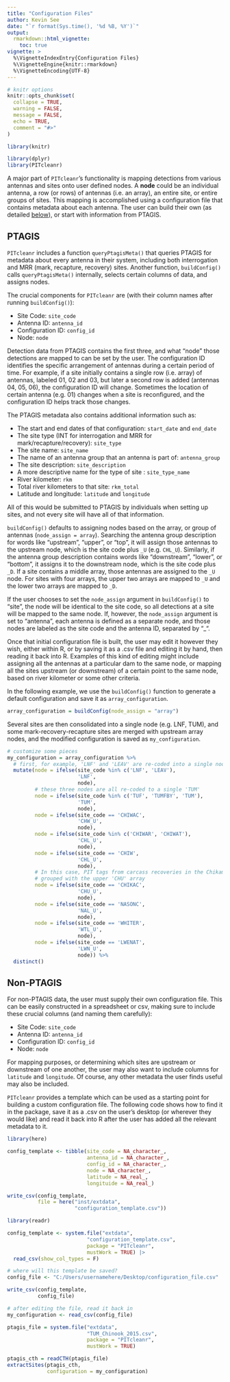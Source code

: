 ```yaml
---
title: "Configuration Files"
author: Kevin See
date: "`r format(Sys.time(), '%d %B, %Y')`"
output: 
  rmarkdown::html_vignette:
    toc: true
vignette: >
  %\VignetteIndexEntry{Configuration Files}
  %\VignetteEngine{knitr::rmarkdown}
  %\VignetteEncoding{UTF-8}
---
```


```r
# knitr options
knitr::opts_chunk$set(
  collapse = TRUE,
  warning = FALSE,
  message = FALSE,
  echo = TRUE,
  comment = "#>"
)

library(knitr)
```


```r
library(dplyr)
library(PITcleanr)
```

A major part of `PITcleanr`'s functionality is mapping detections from various antennas and sites onto user defined nodes. A **node** could be an individual antenna, a row (or rows) of antennas (i.e. an array), an entire site, or entire groups of sites. This mapping is accomplished using a configuration file that contains metadata about each antenna. The user can build their own (as detailed [below](#nonptagis)), or start with information from PTAGIS. 

## PTAGIS

`PITcleanr` includes a function `queryPtagisMeta()` that queries PTAGIS for metadata about every antenna in their system, including both interrogation and MRR (mark, recapture, recovery) sites. Another function, `buildConfig()` calls `queryPtagisMeta()` internally, selects certain columns of data, and assigns nodes. 

The crucial components for `PITcleanr` are (with their column names after running `buildConfig()`):

* Site Code: `site_code`
* Antenna ID: `antenna_id`
* Configuration ID: `config_id`
* Node: `node`

Detection data from PTAGIS contains the first three, and what "node" those detections are mapped to can be set by the user. The configuration ID identifies the specific arrangement of antennas during a certain period of time. For example, if a site initially contains a single row (i.e. array) of antennas, labeled 01, 02 and 03, but later a second row is added (antennas 04, 05, 06), the configuration ID will change. Sometimes the location of certain antenna (e.g. 01) changes when a site is reconfigured, and the configuration ID helps track those changes. 

The PTAGIS metadata also contains additional information such as:

* The start and end dates of that configuration: `start_date` and `end_date`
* The site type (INT for interrogation and MRR for mark/recapture/recovery): `site_type`
* The site name: `site_name`
* The name of an antenna group that an antenna is part of: `antenna_group`
* The site description: `site_description`
* A more descriptive name for the type of site : `site_type_name`
* River kilometer: `rkm`
* Total river kilometers to that site: `rkm_total`
* Latitude and longitude: `latitude` and `longitude`

All of this would be submitted to PTAGIS by individuals when setting up sites, and not every site will have all of that information. 

`buildConfig()` defaults to assigning nodes based on the array, or group of antennas (`node_assign = array`). Searching the antenna group description for words like "upstream", "upper", or "top", it will assign those antennas to the upstream node, which is the site code plus `_U` (e.g. `CHL_U`). Similarly, if the antenna group description contains words like "downstream", "lower", or "bottom", it assigns it to the downstream node, which is the site code plus `_D`. If a site contains a middle array, those antennas are assigned to the `_U` node. For sites with four arrays, the upper two arrays are mapped to `_U` and the lower two arrays are mapped to `_D`. 

If the user chooses to set the `node_assign` argument in `buildConfig()` to "site", the node will be identical to the site code, so all detections at a site will be mapped to the same node. If, however, the `node_assign` argument is set to "antenna", each antenna is defined as a separate node, and those nodes are labeled as the site code and the antenna ID, separated by "_". 

Once that initial configuration file is built, the user may edit it however they wish, either within R, or by saving it as a .csv file and editing it by hand, then reading it back into R. Examples of this kind of editing might include assigning all the antennas at a particular dam to the same node, or mapping all the sites upstream (or downstream) of a certain point to the same node, based on river kilometer or some other criteria. 

In the following example, we use the `buildConfig()` function to generate a default configuration and save it as `array_configuration`. 

```r
array_configuration = buildConfig(node_assign = "array")
```

Several sites are then consolidated into a single node (e.g. LNF, TUM), and some mark-recovery-recapture sites are merged with upstream array nodes, and the modified configuration is saved as `my_configuration`. 

```r
# customize some pieces
my_configuration = array_configuration %>%
  # first, for example, 'LNF' and 'LEAV' are re-coded into a single node 'LNF'
  mutate(node = ifelse(site_code %in% c('LNF', 'LEAV'),
                       'LNF',
                       node),
         # these three nodes are all re-coded to a single 'TUM'
         node = ifelse(site_code %in% c('TUF', 'TUMFBY', 'TUM'),
                       'TUM',
                       node),
         node = ifelse(site_code == 'CHIWAC',
                       'CHW_U',
                       node),
         node = ifelse(site_code %in% c('CHIWAR', 'CHIWAT'),
                       'CHL_U',
                       node),
         node = ifelse(site_code == 'CHIW',
                       'CHL_U',
                       node),
         # In this case, PIT tags from carcass recoveries in the Chikamin River are
         # grouped with the upper 'CHU' array
         node = ifelse(site_code == 'CHIKAC',
                       'CHU_U',
                       node),
         node = ifelse(site_code == 'NASONC',
                       'NAL_U',
                       node),
         node = ifelse(site_code == 'WHITER',
                       'WTL_U',
                       node),
         node = ifelse(site_code == 'LWENAT',
                       'LWN_U',
                       node)) %>%
  distinct()
```

## Non-PTAGIS {#nonptagis}

For non-PTAGIS data, the user must supply their own configuration file. This can be easily constructed in a spreadsheet or csv, making sure to include these crucial columns (and naming them carefully):

* Site Code: `site_code`
* Antenna ID: `antenna_id`
* Configuration ID: `config_id`
* Node: `node`

For mapping purposes, or determining which sites are upstream or downstream of one another, the user may also want to include columns for `latitude` and `longitude`. Of course, any other metadata the user finds useful may also be included. 

`PITcleanr` provides a template which can be used as a starting point for building a custom configuration file. The following code shows how to find it in the package, save it as a .csv on the user's desktop (or wherever they would like) and read it back into R after the user has added all the relevant metadata to it. 

```r
library(here)

config_template <- tibble(site_code = NA_character_,
                          antenna_id = NA_character_,
                          config_id = NA_character_,
                          node = NA_character_,
                          latitude = NA_real_,
                          longituide = NA_real_)

write_csv(config_template,
          file = here("inst/extdata",
                      "configuration_template.csv"))


```

```r
library(readr)

config_template <- system.file("extdata", 
                          "configuration_template.csv", 
                          package = "PITcleanr",
                          mustWork = TRUE) |> 
  read_csv(show_col_types = F)

# where will this template be saved?
config_file <- "C:/Users/usernamehere/Desktop/configuration_file.csv"

write_csv(config_template,
          config_file)

# after editing the file, read it back in
my_configuration <- read_csv(config_file)

```


```r
ptagis_file = system.file("extdata", 
                          "TUM_Chinook_2015.csv", 
                          package = "PITcleanr",
                          mustWork = TRUE)

ptagis_cth = readCTH(ptagis_file)
extractSites(ptagis_cth,
             configuration = my_configuration)
```
